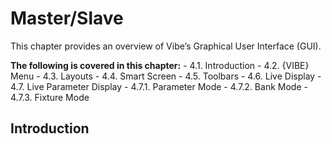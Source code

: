 # Master/Slave

This chapter provides an overview of Vibe's Graphical User Interface (GUI).

**The following is covered in this chapter:**
-  4.1. Introduction
-  4.2. {VIBE} Menu
-  4.3. Layouts
-  4.4. Smart Screen
-  4.5. Toolbars
-  4.6. Live Display
-  4.7. Live Parameter Display
-  4.7.1. Parameter Mode
-  4.7.2. Bank Mode
-  4.7.3. Fixture Mode


## Introduction